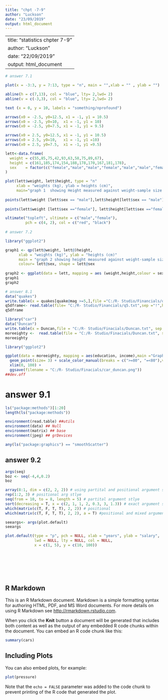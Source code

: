 ```yaml
---
title: "chpt -7-9"
author: "Luckson"
date: "23/09/2019"
output: html_document
---
```

---
title: "statistics chpter 7-9"
author: "Luckson"
date: "22/09/2019"
output: html_document
---

```r
# answer 7.1

plot(x = -3:3, y = 7:13, type = "n", main = "",xlab = "" , ylab = "")

abline(h = c(7,13), col = "blue", lty= 2,lwd= 2)
abline(v = c(-3,3), col = "blue", lty= 2,lwd= 2)

text (x = 0, y = 10, labels = "something/nprofound")

arrows(x0 = -2.5, y0=12.5, x1 = -1, y1 = 10.5)
arrows(x0 = -2.5, y0=10,  x1 = -1, y1 = 10)
arrows(x0 = -2.5, y0=7.5, x1 = -1, y1 = 9.5)

arrows(x0 = 2.5, y0=12.5, x1 = -1, y1 = 10.5)
arrows(x0 = 2.5, y0=10,   x1 = -1, y1 =10)
arrows(x0 = 2.5, y0=7.5,  x1 = -1, y1 =9.5)

lett<-data.frame(
  weight = c(55,85,75,42,93,63,58,75,89,67),
  height = c(161,185,174,154,188,178,170,167,181,178),
  sex    = factor(c("female","male","male","female","male","male","female","male","male","female"))
)

plot(lett$weight, lett$height, type = "n"
     xlab = "weights (kg), ylab = heights (cm)",
     main="graph 1  showing Height measured against weight-sample size -10 people"
     
points(lett$weight [lett$sex == "male"],lett$height[lett$sex == "male"],pch =4, col = "red"
       
points(lett$weight [lett$sex =="female"], lett$height[lett$sex =="female"],pch = 2, col = "black"

ultimate("topleft", ultimate = c("male","female"),
         pch = c(4, 2), col = c("red", "black")
         
# answer 7.2

library("ggplot2")

graph1 <- qp(lett@weight, lett@)height,
      xlab = "weights (kg)", ylab = "heights (cm)"
      main = "graph 2 showing height measured against weight-sample size -10 people",
      colour= lett@sex, shape = lett@sex
      
graph2 <- ggplot(data = lett, mapping = aes (weight,height,colour = sex))+geom_point(size= 7)+ scale_colour_manual(breaks= c("male","female"),values= c("red","yellow"))
graph1
graph2

# answer 8.1
data("quakes")
write.table(x = quakes[quake@mag >=5,],file ="C:/R- Studio/Financials/q5.txt", sep= "!", row.names= FALSE
q5dframe<- read.table(file= "C:/R- Studio/Financials/q5.txt",sep ="!",header = header = TRUE)
q5dframe

library("car")
data("Duncan")
write.table(x = Duncan,file = "C:/R- Studio/Finacials/Duncan.txt", sep = "!", row.names = FALSE)
moreeighty <-  read.table(file = "C:/R- Studio/Finacials/Duncan.txt", sep = "!", header = TRUE)
moreeighty

library("ggplot2")

ggplot(data = moreeighty, mapping = aes(education, income),main ="Graph showing income against education") +
  geom_point(size= 3) + scale_color_manual(breaks = c(">=80", "=<80"),values = c("black", "white")+
  xlim(0, 100) +
  ggsave(filename = "C:/R- Studio/Finacials/car_duncan.png"))
##dev.off

```

# answer 9.1
```r
ls("package:methods")[1:20]
length(ls("package:methods"))

environment(read.table) ##utils
environment(data) ## Null
environment(matrix) ## base
environment(jpeg) ## grDevices

any(ls("package:graphics") == "smoothScatter")
```

## answer 9.2
```r
args(seq)
boz <- seq(-4,4,0.2)
boz

array(8:1, dim = c(2, 2, 2)) # using partital and positional argument stlye 
rep(1:2, 3) # positional arg stlye
seq(from = 10, to = 8, length = 5) # partital argument stlye
sort(decreasing = T, x = c(2, 1, 1, 2, 0.3, 3, 1.3)) # exact argument stlye
which(matrix(c(T, F, T, T), 2, 2)) # positional
which(matrix(c(T, F, T, T), 2, 2), a = T) #positional and mixed argument stlye

seeargs<- args(plot.default)
seeargs

plot.default(type = "p", pch = NULL, xlab = "years", ylab = "salary",
             lwd = NULL, lty = NULL, col = NULL,
             x = c(1, 5), y = c(10, 100))         
         
         
     
     




```


## R Markdown

This is an R Markdown document. Markdown is a simple formatting syntax for authoring HTML, PDF, and MS Word documents. For more details on using R Markdown see <http://rmarkdown.rstudio.com>.

When you click the **Knit** button a document will be generated that includes both content as well as the output of any embedded R code chunks within the document. You can embed an R code chunk like this:

```r
summary(cars)
```

## Including Plots

You can also embed plots, for example:

```r
plot(pressure)
```

Note that the `echo = FALSE` parameter was added to the code chunk to prevent printing of the R code that generated the plot.


